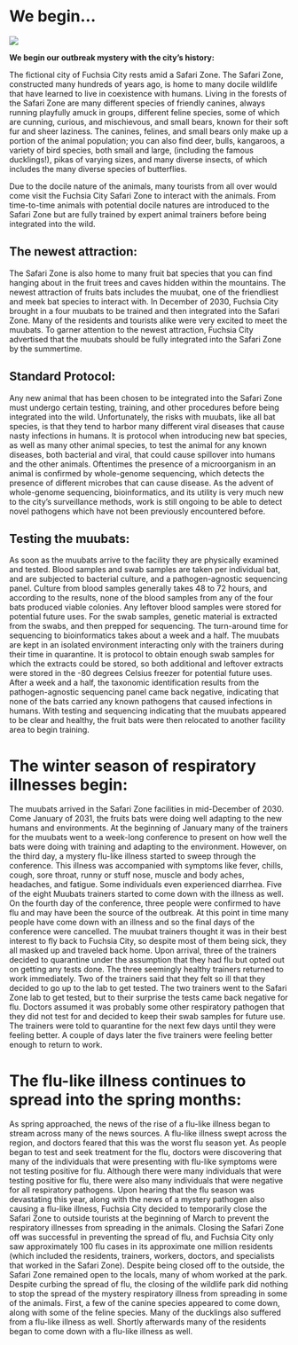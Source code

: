 # We begin...

![](docs/_book/images/fuchsia_city.jpg)

**We begin our outbreak mystery with the city's history:**

The fictional city of Fuchsia City rests amid a Safari Zone. The Safari Zone, constructed many hundreds of years ago, is home to many docile wildlife that have learned to live in coexistence with humans. Living in the forests of the Safari Zone are many different species of friendly canines, always running playfully amuck in groups, different feline species, some of which are cunning, curious, and mischievous, and small bears, known for their soft fur and sheer laziness. The canines, felines, and small bears only make up a portion of the animal population; you can also find deer, bulls, kangaroos, a variety of bird species, both small and large, (including the famous ducklings!), pikas of varying sizes, and many diverse insects, of which includes the many diverse species of butterflies.

Due to the docile nature of the animals, many tourists from all over would come visit the Fuchsia City Safari Zone to interact with the animals. From time-to-time animals with potential docile natures are introduced to the Safari Zone but are fully trained by expert animal trainers before being integrated into the wild.

## The newest attraction:

The Safari Zone is also home to many fruit bat species that you can find hanging about in the fruit trees and caves hidden within the mountains. The newest attraction of fruits bats includes the muubat, one of the friendliest and meek bat species to interact with. In December of 2030, Fuchsia City brought in a four muubats to be trained and then integrated into the Safari Zone. Many of the residents and tourists alike were very excited to meet the muubats. To garner attention to the newest attraction, Fuchsia City advertised that the muubats should be fully integrated into the Safari Zone by the summertime.

## Standard Protocol:

Any new animal that has been chosen to be integrated into the Safari Zone must undergo certain testing, training, and other procedures before being integrated into the wild. Unfortunately, the risks with muubats, like all bat species, is that they tend to harbor many different viral diseases that cause nasty infections in humans. It is protocol when introducing new bat species, as well as many other animal species, to test the animal for any known diseases, both bacterial and viral, that could cause spillover into humans and the other animals. Oftentimes the presence of a microorganism in an animal is confirmed by whole-genome sequencing, which detects the presence of different microbes that can cause disease. As the advent of whole-genome sequencing, bioinformatics, and its utility is very much new to the city's surveillance methods, work is still ongoing to be able to detect novel pathogens which have not been previously encountered before.

## Testing the muubats:

As soon as the muubats arrive to the facility they are physically examined and tested. Blood samples and swab samples are taken per individual bat, and are subjected to bacterial culture, and a pathogen-agnostic sequencing panel. Culture from blood samples generally takes 48 to 72 hours, and according to the results, none of the blood samples from any of the four bats produced viable colonies. Any leftover blood samples were stored for potential future uses. For the swab samples, genetic material is extracted from the swabs, and then prepped for sequencing. The turn-around time for sequencing to bioinformatics takes about a week and a half. The muubats are kept in an isolated environment interacting only with the trainers during their time in quarantine. It is protocol to obtain enough swab samples for which the extracts could be stored, so both additional and leftover extracts were stored in the -80 degrees Celsius freezer for potential future uses. After a week and a half, the taxonomic identification results from the pathogen-agnostic sequencing panel came back negative, indicating that none of the bats carried any known pathogens that caused infections in humans. With testing and sequencing indicating that the muubats appeared to be clear and healthy, the fruit bats were then relocated to another facility area to begin training.

# The winter season of respiratory illnesses begin:

The muubats arrived in the Safari Zone facilities in mid-December of 2030. Come January of 2031, the fruits bats were doing well adapting to the new humans and environments. At the beginning of January many of the trainers for the muubats went to a week-long conference to present on how well the bats were doing with training and adapting to the environment. However, on the third day, a mystery flu-like illness started to sweep through the conference. This illness was accompanied with symptoms like fever, chills, cough, sore throat, runny or stuff nose, muscle and body aches, headaches, and fatigue. Some individuals even experienced diarrhea. Five of the eight Muubats trainers started to come down with the illness as well. On the fourth day of the conference, three people were confirmed to have flu and may have been the source of the outbreak. At this point in time many people have come down with an illness and so the final days of the conference were cancelled. The muubat trainers thought it was in their best interest to fly back to Fuchsia City, so despite most of them being sick, they all masked up and traveled back home. Upon arrival, three of the trainers decided to quarantine under the assumption that they had flu but opted out on getting any tests done. The three seemingly healthy trainers returned to work immediately. Two of the trainers said that they felt so ill that they decided to go up to the lab to get tested. The two trainers went to the Safari Zone lab to get tested, but to their surprise the tests came back negative for flu. Doctors assumed it was probably some other respiratory pathogen that they did not test for and decided to keep their swab samples for future use. The trainers were told to quarantine for the next few days until they were feeling better. A couple of days later the five trainers were feeling better enough to return to work.

# The flu-like illness continues to spread into the spring months:

As spring approached, the news of the rise of a flu-like illness began to stream across many of the news sources. A flu-like illness swept across the region, and doctors feared that this was the worst flu season yet. As people began to test and seek treatment for the flu, doctors were discovering that many of the individuals that were presenting with flu-like symptoms were not testing positive for flu. Although there were many individuals that were testing positive for flu, there were also many individuals that were negative for all respiratory pathogens. Upon hearing that the flu season was devastating this year, along with the news of a mystery pathogen also causing a flu-like illness, Fuchsia City decided to temporarily close the Safari Zone to outside tourists at the beginning of March to prevent the respiratory illnesses from spreading in the animals. Closing the Safari Zone off was successful in preventing the spread of flu, and Fuchsia City only saw approximately 100 flu cases in its approximate one million residents (which included the residents, trainers, workers, doctors, and specialists that worked in the Safari Zone). Despite being closed off to the outside, the Safari Zone remained open to the locals, many of whom worked at the park. Despite curbing the spread of flu, the closing of the wildlife park did nothing to stop the spread of the mystery respiratory illness from spreading in some of the animals. First, a few of the canine species appeared to come down, along with some of the feline species. Many of the ducklings also suffered from a flu-like illness as well. Shortly afterwards many of the residents began to come down with a flu-like illness as well.